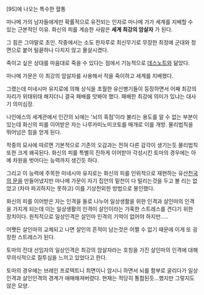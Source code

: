 [9S]에 나오는 특수한 혈통

마나메 가의 남자들에게만 확률적으로 유전되는 인자로 마나메 가가 세계를 지배할 수 있는 근본적인 이유. 화신의 피를 계승한 사람은 '''세계 최강의 암살자''' 가 된다.

그 힘은 그야말로 초인. 작중에서는 소도 한자루로 최신무기로 무장한 최정예 군대와 정면으로 붙어 털끝하나 다치지 않고 몰살시켰다.

죽이고 싶은 상대를 마음대로 죽을 수 있다는 점에서 기능적으로 [[데스노트]]와 닮았다.

마나메 가문은 이 최강의 암살자를 사용해서 적을 죽이하고 세계를 지배했다.


그랬는데 미네시마 유지로에 의해 상식을 초월한 유산병기들이 등장하면서 어째 최강의 자리가 위태위태 해지더니 결국 패배를 맛봐야 했다. 패배한 최강에 의미가 있냐는 대사기 의미심장.

나인에스의 세계관에서 인간의 뇌에는 '뇌의 흑점'이라 불리는 용도를 알 수 없는 부분이 있는데 화신의 피를 이어받은 자는 나루카미노미코토를 매개로 이를 개방. 물리법칙을 뛰어넘은 힘을 얻게 된다.

작중의 묘사에 따르면 기본적으로 기존의 오감과는 전혀 다른 감각이 생기는듯 물리법칙 또한 크게 왜곡된다. 화신의 피를 특별히 진하게 이어받아 각성시킨 토마의 경우에는 아예 차원을 벗어다는 능력까지 생긴듯 하다.

그리고 이 능력에 주목한 미네시마 유지로는 화신의 피를 인위적으로 재현하는 유산[[천국의 문]]을 만들어냈지만 마나메 가문이 자기 집안의 밑천이 다 털리는것을 두고 볼 리는 없었고 (차마 파괴하지는 못하고) 이를 기상천외한 방법으로 봉인했다.


화신의 피를 이어받은 자는 인격을 둘로 나누어 일상생활을 위한 인격과 살인마의 인격을 가지게 되는데 이는 일상생활의 인격이 살인이라는 가혹한 스트레스를 견디기 위한 장치이다. 원칙적으로 일상인격은 살인마 인격의 기억이 없어야 하지만.....

어쨋든 살인마의 교체되고 나면 살인의 흔적이 남는것은 어쩔 수 없기 때문에 이게 또 굉장한 스트레스가 된다.

토마의 전대 선임자의 일상인격은 최강의 암살자라는 호칭을 가진 살인마의 인격에 대해 무의식적으로 질투심을 느끼고 있었다고 한다.

토마의 경우에는 브레인 프로텍트니 최면이니 암시니 하면서 뇌를 함부로 굴리다가 일상인격과 살인인격의 경계가 애매해져버렸다. 현재는 적당히 통합된듯...했지만 그렇지도 않은 모양.


